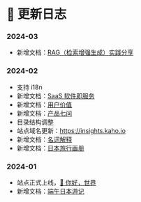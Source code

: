# 📔 更新日志

### 2024-03

* 新增文档：[RAG（检索增强生成）实践分享](../ai-era/rag.mdx)

### 2024-02

* 支持 i18n
* 新增文档：[SaaS 软件即服务](../commercialization/saas.mdx)
* 新增文档：[用户价值](../user/user-value.mdx)
* 新增文档：[产品七问](../user/the-7-question.mdx)
* 目录结构调整
* 站点域名更新：https://insights.kaho.io
* 新增文档：[名词解释](../ai-era/dictionary.mdx)
* 新增文档：[日本旅行画册](../japan-gallery.mdx)

### 2024-01

* 站点正式上线，[👋 你好，世界](../)
* 新增文档：[端午日本游记](../japan-journey.mdx)